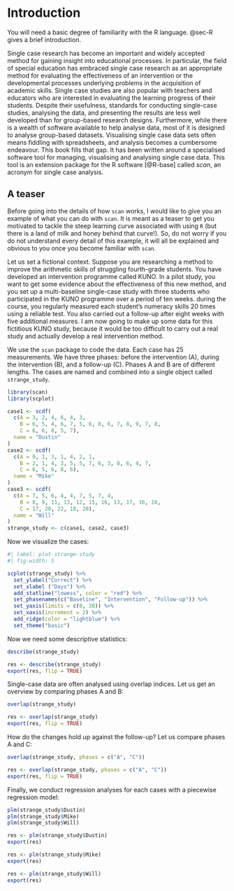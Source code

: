 # Introduction

::: callout-note
You will need a basic degree of familiarity with the R language. @sec-R gives a brief introduction.
:::

Single case research has become an important and widely accepted method for gaining insight into educational processes. In particular, the field of special education has embraced single case research as an appropriate method for evaluating the effectiveness of an intervention or the developmental processes underlying problems in the acquisition of academic skills. Single case studies are also popular with teachers and educators who are interested in evaluating the learning progress of their students. Despite their usefulness, standards for conducting single-case studies, analysing the data, and presenting the results are less well developed than for group-based research designs. Furthermore, while there is a wealth of software available to help analyse data, most of it is designed to analyse group-based datasets. Visualising single case data sets often means fiddling with spreadsheets, and analysis becomes a cumbersome endeavour. This book fills that gap. It has been written around a specialised software tool for managing, visualising and analysing single case data. This tool is an extension package for the R software [@R-base] called *scan*, an acronym for single case analysis.

## A teaser

Before going into the details of how `scan` works, I would like to give you an example of what you can do with `scan`. It is meant as a teaser to get you motivated to tackle the steep learning curve associated with using `R` (but there is a land of milk and honey behind that curve!). So, do not worry if you do not understand every detail of this example, it will all be explained and obvious to you once you become familiar with `scan`.

Let us set a fictional context. Suppose you are researching a method to improve the arithmetic skills of struggling fourth-grade students. You have developed an intervention programme called KUNO. In a pilot study, you want to get some evidence about the effectiveness of this new method, and you set up a multi-baseline single-case study with three students who participated in the KUNO programme over a period of ten weeks. during the course, you regularly measured each student's numeracy skills 20 times using a reliable test. You also carried out a follow-up after eight weeks with five additional measures. I am now going to make up some data for this fictitious KUNO study, because it would be too difficult to carry out a real study and actually develop a real intervention method.

We use the `scan` package to code the data. Each case has 25 measurements. We have three phases: before the intervention (A), during the intervention (B), and a follow-up (C). Phases A and B are of different lengths. The cases are named and combined into a single object called `strange_study`.

```r
library(scan)
library(scplot)

case1 <- scdf(
  c(A = 3, 2, 4, 6, 4, 3, 
    B = 6, 5, 4, 6, 7, 5, 6, 8, 6, 7, 8, 9, 7, 8, 
    C = 6, 6, 8, 5, 7), 
  name = "Dustin"
)
case2 <- scdf(
  c(A = 0, 1, 3, 1, 4, 2, 1, 
    B = 2, 1, 4, 3, 5, 5, 7, 6, 3, 8, 6, 4, 7, 
    C = 6, 5, 6, 8, 6), 
  name = "Mike"
)
case3 <- scdf(
  c(A = 7, 5, 6, 4, 4, 7, 5, 7, 4,
    B = 8, 9, 11, 13, 12, 15, 16, 13, 17, 16, 18,
    C = 17, 20, 22, 18, 20), 
  name = "Will"
)
strange_study <- c(case1, case2, case3)
```

Now we visualize the cases:

```r
#| label: plot-strange-study
#| fig-width: 5

scplot(strange_study) %>%
  set_ylabel("Correct") %>%
  set_xlabel ("Days") %>%
  add_statline("lowess", color = "red") %>%
  set_phasenames(c("Baseline", "Intervention", "Follow-up")) %>%
  set_yaxis(limits = c(0, 30)) %>%
  set_xaxis(increment = 2) %>%
  add_ridge(color = "lightblue") %>%
  set_theme("basic")

```


Now we need some descriptive statistics:

```r
describe(strange_study)
```

```r
res <- describe(strange_study)
export(res, flip = TRUE)
```

Single-case data are often analysed using overlap indices. Let us get an overview by comparing phases A and B:

```r
overlap(strange_study)
```

```r
res <- overlap(strange_study)
export(res, flip = TRUE)
```

How do the changes hold up against the follow-up? Let us compare phases A and C:

```r
overlap(strange_study, phases = c("A", "C"))
```

```r
res <- overlap(strange_study, phases = c("A", "C"))
export(res, flip = TRUE)
```

Finally, we conduct regression analyses for each cases with a piecewise regression model:

```r
plm(strange_study$Dustin)
plm(strange_study$Mike)
plm(strange_study$Will)
```

```r
res <- plm(strange_study$Dustin)
export(res)

res <- plm(strange_study$Mike)
export(res)

res <- plm(strange_study$Will)
export(res)
```
